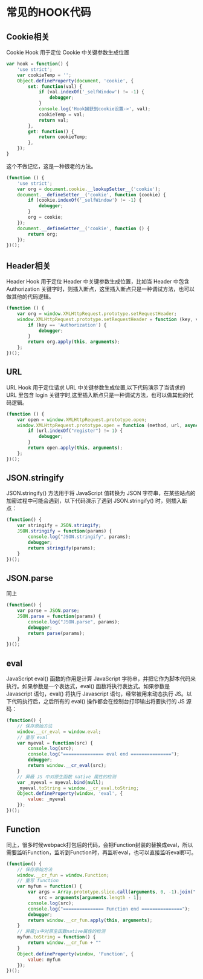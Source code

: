 
# 常见的HOOK代码

## Cookie相关

Cookie Hook 用于定位 Cookie 中关键参数生成位置

```js
var hook = function() {
    'use strict';
    var cookieTemp = '';
    Object.defineProperty(document, 'cookie', {
        set: function(val) {
            if (val.indexOf('_selfWindow') != -1) {
                debugger;
            }
            console.log('Hook捕获到cookie设置->', val);
            cookieTemp = val;
            return val;
        },
        get: function() {
            return cookieTemp;
        },
    });
}
```

这个不做记忆，这是一种很老的方法。
```js
(function () {
    'use strict';
    var org = document.cookie.__lookupSetter__('cookie');
    document.__defineSetter__('cookie', function (cookie) {
        if (cookie.indexOf('_selfWindow') != -1) {
            debugger;
        }
        org = cookie;
    });
    document.__defineGetter__('cookie', function () {
        return org;
    });
})();
```

## Header相关
Header Hook 用于定位 Header 中关键参数生成位置，比如当 Header 中包含 Authorization 关键字时，则插入断点，这里插入断点只是一种调试方法，也可以做其他的代码逻辑。
```js
(function () {
    var org = window.XMLHttpRequest.prototype.setRequestHeader;
    window.XMLHttpRequest.prototype.setRequestHeader = function (key, value) {
        if (key == 'Authorization') {
            debugger;
        }
        return org.apply(this, arguments);
    };
})();

```

## URL
URL Hook 用于定位请求 URL 中关键参数生成位置,以下代码演示了当请求的 URL 里包含 login 关键字时,这里插入断点只是一种调试方法，也可以做其他的代码逻辑。

```js
(function () {
    var open = window.XMLHttpRequest.prototype.open;
    window.XMLHttpRequest.prototype.open = function (method, url, async) {
        if (url.indexOf("register") != 1) {
            debugger;
        }
        return open.apply(this, arguments);
    };
})();
```

## JSON.stringify

JSON.stringify() 方法用于将 JavaScript 值转换为 JSON 字符串，在某些站点的加密过程中可能会遇到，以下代码演示了遇到 JSON.stringify() 时，则插入断点：
```js
(function() {
    var stringify = JSON.stringify;
    JSON.stringify = function(params) {
        console.log("JSON.stringify", params);
        debugger;
        return stringify(params);
    }
})();
```
## JSON.parse
同上
```js
(function() {
    var parse = JSON.parse;
    JSON.parse = function(params) {
        console.log("JSON.parse", params);
        debugger;
        return parse(params);
    }
})();
```
## eval
JavaScript eval() 函数的作用是计算 JavaScript 字符串，并把它作为脚本代码来执行。如果参数是一个表达式，eval() 函数将执行表达式。如果参数是 Javascript 语句，eval() 将执行 Javascript 语句，经常被用来动态执行 JS。以下代码执行后，之后所有的 eval() 操作都会在控制台打印输出将要执行的 JS 源码：
```js
(function() {
    // 保存原始方法
    window.__cr_eval = window.eval;
    // 重写 eval
    var myeval = function(src) {
        console.log(src);
        console.log("=============== eval end ===============");
        debugger;
        return window.__cr_eval(src);
    }
    // 屏蔽 JS 中对原生函数 native 属性的检测
    var _myeval = myeval.bind(null);
    _myeval.toString = window.__cr_eval.toString;
    Object.defineProperty(window, 'eval', {
        value: _myeval
    });
})();
```

## Function
同上，很多时候webpack打包后的代码，会把Function封装的替换成eval，所以需要监听Function，监听到Function时，再监听eval，也可以直接监听eval即可。
```js
(function() {
    // 保存原始方法
    window.__cr_fun = window.Function;
    // 重写 function
    var myfun = function() {
        var args = Array.prototype.slice.call(arguments, 0, -1).join(","),
            src = arguments[arguments.length - 1];
        console.log(src);
        console.log("=============== Function end ===============");
        debugger;
        return window.__cr_fun.apply(this, arguments);
    }
    // 屏蔽js中对原生函数native属性的检测
    myfun.toString = function() {
        return window.__cr_fun + ""
    }
    Object.defineProperty(window, 'Function', {
        value: myfun
    });
})();
```